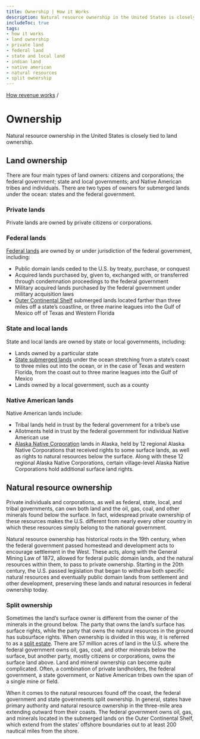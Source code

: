 ```yaml
---
title: Ownership | How it Works
description: Natural resource ownership in the United States is closely tied to land ownership.
includeToc: true
tags:
- how it works
- land ownership
- private land
- federal land
- state and local land
- indian land
- native american
- natural resources
- split ownership
---
```


[How revenue works](/how-revenue-works/) /

# Ownership

Natural resource ownership in the United States is closely tied to land ownership.

## Land ownership

There are four main types of land owners: citizens and corporations; the federal government; state and local governments; and Native American tribes and individuals. There are two types of owners for submerged lands under the ocean: states and the federal government.

### Private lands

Private lands are owned by private citizens or corporations.

### Federal lands

[Federal lands](http://fas.org/sgp/crs/misc/R42346.pdf) are owned by or under jurisdiction of the federal government, including:


* Public domain lands ceded to the U.S. by treaty, purchase, or conquest
* Acquired lands purchased by, given to, exchanged with, or transferred through condemnation proceedings to the federal government
* Military acquired lands purchased by the federal government under military acquisition laws
* [Outer Continental Shelf](http://www.boem.gov/OCS-Lands-Act-History/) submerged lands located farther than three miles off a state’s coastline, or three marine leagues into the Gulf of Mexico off of Texas and Western Florida

### State and local lands

State and local lands are owned by state or local governments, including:

* Lands owned by a particular state
* [State submerged lands](http://www.boem.gov/uploadedfiles/submergedla.pdf) under the ocean stretching from a state’s coast to three miles out into the ocean, or in the case of Texas and western Florida, from the coast out to three marine leagues into the Gulf of Mexico
* Lands owned by a local government, such as a county

### Native American lands

Native American lands include:

* Tribal lands held in trust by the federal government for a tribe’s use
* Allotments held in trust by the federal government for individual Native American use
* [Alaska Native Corporation](http://www.gao.gov/assets/660/650857.pdf) lands in Alaska, held by 12 regional Alaska Native Corporations that received rights to some surface lands, as well as rights to natural resources below the surface. Along with these 12 regional Alaska Native Corporations, certain village-level Alaska Native Corporations hold additional surface land rights.

## Natural resource ownership

Private individuals and corporations, as well as federal, state, local, and tribal governments, can own both land and the oil, gas, coal, and other minerals found below the surface. In fact, widespread private ownership of these resources makes the U.S. different from nearly every other country in which these resources simply belong to the national government.

Natural resource ownership has historical roots in the 19th century, when the federal government passed homestead and development acts to encourage settlement in the West. These acts, along with the General Mining Law of 1872, allowed for federal public domain lands, and the natural resources within them, to pass to private ownership. Starting in the 20th century, the U.S. passed legislation that began to withdraw both specific natural resources and eventually public domain lands from settlement and other development, preserving these lands and natural resources in federal ownership today.

### Split ownership

Sometimes the land’s surface owner is different from the owner of the minerals in the ground below. The party that owns the land’s surface has <GlossaryTerm>surface rights</GlossaryTerm>, while the party that owns the natural resources in the ground has <GlossaryTerm>subsurface rights</GlossaryTerm>. When ownership is divided in this way, it is referred to as a [split estate](https://www.blm.gov/programs/energy-and-minerals/oil-and-gas/leasing/split-estate). There are 57 million acres of land in the U.S. where the federal government owns oil, gas, coal, and other minerals below the surface, but another party, mostly citizens or corporations, owns the surface land above. Land and mineral ownership can become quite complicated. Often, a combination of private landholders, the federal government, a state government, or Native American tribes own the span of a single mine or field.

When it comes to the natural resources found off the coast, the federal government and state governments split ownership. In general, states have primary authority and natural resource ownership in the three-mile area extending outward from their coasts. The federal government owns oil, gas, and minerals located in the submerged lands on the Outer Continental Shelf, which extend from the states’ offshore boundaries out to at least 200 nautical miles from the shore.
